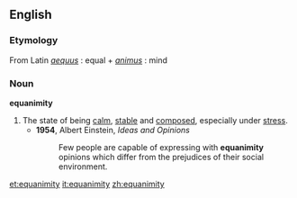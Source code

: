 ==English==
===Etymology===
From Latin ''[[aequus]]'' : equal + ''[[animus]]'' : mind

===Noun===
'''equanimity'''
# The state of being [[calm]], [[stable]] and [[composed]], especially under [[stress]].
#*'''1954''', Albert Einstein, ''Ideas and Opinions''
#*:Few people are capable of expressing with '''equanimity''' opinions which differ from the prejudices of their social environment.

[[et:equanimity]]
[[it:equanimity]]
[[zh:equanimity]]